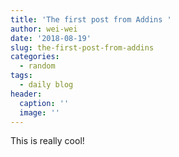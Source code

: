```yaml
---
title: 'The first post from Addins '
author: wei-wei
date: '2018-08-19'
slug: the-first-post-from-addins
categories:
  - random
tags:
  - daily blog
header:
  caption: ''
  image: ''
---
```

This is really cool! 
